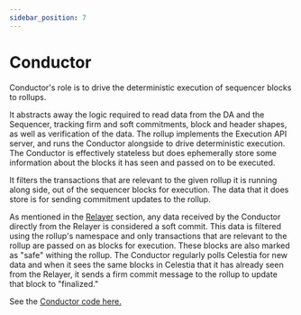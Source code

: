 ```yaml
---
sidebar_position: 7
---
```


# Conductor


<Deployments />

Conductor's role is to drive the deterministic execution of sequencer blocks to
rollups. 

It abstracts away the logic required to read data from the DA and the
Sequencer, tracking firm and soft commitments, block and header shapes, as well
as verification of the data. The rollup implements the Execution API server, and
runs the Conductor alongside to drive deterministic execution. The Conductor is
effectively stateless but does ephemerally store some information about the
blocks it has seen and passed on to be executed. 

It filters the transactions that are relevant to the given rollup it is running
along side, out of the sequencer blocks for execution. The data that it does store is
for sending commitment updates to the rollup.

As mentioned in the
[Relayer](/docs/overview/architecture/6-relayer.md) section, any data
received by the Conductor directly from the Relayer is considered a soft commit.
This data is filtered using the rollup's namespace and only transactions that
are relevant to the rollup are passed on as blocks for execution. These blocks
are also marked as "safe" withing the rollup. The Conductor regularly polls Celestia for new data
and when it sees the same blocks in Celestia that it has already seen from the
Relayer, it sends a firm commit message to the rollup to update that block to
"finalized."

See the [Conductor code
here.](https://github.com/astriaorg/astria/tree/main/crates/astria-conductor)
